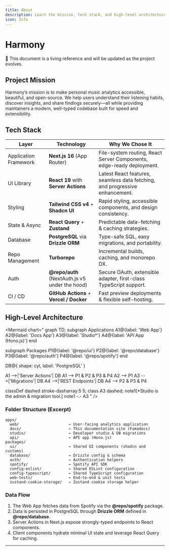 ```yaml
---
title: About
description: Learn the mission, tech stack, and high-level architecture of Harmony
icon: Info
---
```


# Harmony

<Callout>📖 This document is a living reference and will be updated as the project evolves.</Callout>

## Project Mission

Harmony’s mission is to make personal music analytics accessible, beautiful, and open-source. We help users understand their listening habits, discover insights, and share findings securely—all while providing maintainers a modern, well-typed codebase built for speed and extensibility.

## Tech Stack

| Layer | Technology | Why We Chose It |
|-------|------------|-----------------|
| Application Framework | **Next.js 16** (App Router) | File-system routing, React Server Components, edge-ready deployment.
| UI Library | **React 19** with **Server Actions** | Latest React features, seamless data fetching, and progressive enhancement.
| Styling | **Tailwind CSS v4** + **Shadcn UI** | Rapid styling, accessible components, and design consistency.
| State & Async | **React Query** + **Zustand** | Predictable data-fetching & caching strategies.
| Database | **PostgreSQL** via **Drizzle ORM** | Type-safe SQL, easy migrations, and portability.
| Repo Management | **Turborepo** | Incremental builds, caching, and monorepo DX.
| Auth | **@repo/auth** (NextAuth.js v5 under the hood) | Secure OAuth, extensible adapter, first-class TypeScript support.
| CI / CD | **GitHub Actions** + **Vercel / Docker** | Fast preview deployments & flexible self-hosting.

## High-Level Architecture

<Mermaid chart="
graph TD;
  subgraph Applications
    A1@{label: 'Web App'}
    A2@{label: 'Docs App'}
    A3@{label: 'Studio*'}
    A4@{label: 'API App (Hono.js)'}
  end

  subgraph Packages
    P1@{label: '@repo/ui'}
    P2@{label: '@repo/database'}
    P3@{label: '@repo/auth'}
    P4@{label: '@repo/spotify'}
  end

  DB@{ shape: cyl, label: 'PostgreSQL' }

  A1 -->|'Server Actions'| DB
  A1 --> P1 & P2 & P3 & P4
  A2 --> P1
  A3 -->|'Migrations'| DB
  A4 -->|'REST Endpoints'| DB
  A4 --> P2 & P3 & P4

  classDef dashed stroke-dasharray:5 5;
  class A3 dashed;
  note1[*Studio is the admin & migration tool.]
  note1 -.- A3
" />

### Folder Structure (Excerpt)

```text
apps/
  web/                      ← User-facing analytics application
  docs/                     ← This documentation site (Fumadocs)
  studio/                   ← Developer studio & DB migrations
  api/                      ← API app (Hono.js)
packages/
  ui/                       ← Shared UI components (shadcn and customs)
  database/                 ← Drizzle config & schema
  auth/                     ← Authentication helpers
  spotify/                  ← Spotify API SDK
  config-eslint/            ← Shared ESLint configuration
  config-typescript/        ← Shared TypeScript configuration
  web-tests/                ← End-to-end & unit tests
  zustand-cookie-storage/   ← Zustand cookie storage helper
```

### Data Flow

1. The Web App fetches data from Spotify via the **@repo/spotify** package.
2. Data is persisted in PostgreSQL through **Drizzle ORM** defined in **@repo/database**.
3. Server Actions in Next.js expose strongly-typed endpoints to React components.
4. Client components hydrate minimal UI state and leverage React Query for caching.

---
